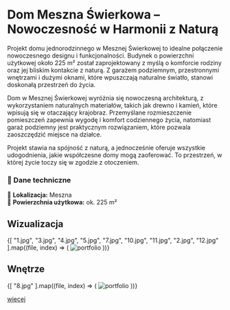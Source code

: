 
# **Dom Meszna Świerkowa – Nowoczesność w Harmonii z Naturą**

Projekt domu jednorodzinnego w Mesznej Świerkowej to idealne połączenie nowoczesnego designu i funkcjonalności. Budynek o powierzchni użytkowej około 225 m² został zaprojektowany z myślą o komforcie rodziny oraz jej bliskim kontakcie z naturą. Z garażem podziemnym, przestronnymi wnętrzami i dużymi oknami, które wpuszczają naturalne światło, stanowi doskonałą przestrzeń do życia.

Dom w Mesznej Świerkowej wyróżnia się nowoczesną architekturą, z wykorzystaniem naturalnych materiałów, takich jak drewno i kamień, które wpisują się w otaczający krajobraz. Przemyślane rozmieszczenie pomieszczeń zapewnia wygodę i komfort codziennego życia, natomiast garaż podziemny jest praktycznym rozwiązaniem, które pozwala zaoszczędzić miejsce na działce.

Projekt stawia na spójność z naturą, a jednocześnie oferuje wszystkie udogodnienia, jakie współczesne domy mogą zaoferować. To przestrzeń, w której życie toczy się w zgodzie z otoczeniem.

### **📌 Dane techniczne**  
📍 **Lokalizacja:** Meszna  
📐 **Powierzchnia użytkowa:** ok. 225 m²  

## Wizualizacja

<div style={{ display: 'grid', gridTemplateColumns: 'repeat(2, 1fr)', gap: '14px' }}>
  {[
    "1.jpg", "3.jpg", "4.jpg", "5.jpg", "7.jpg", "10.jpg", "11.jpg", "2.jpg", "12.jpg"
  ].map((file, index) => (
    <Zoom key={index}>
      <img alt="portfolio" src={`/compressed/jedno/swier/${file}`} style={{ width: '100%', height: 'auto' }} />
    </Zoom>
  ))}
</div>

## Wnętrze

<div style={{ display: 'grid', gridTemplateColumns: 'repeat(1, 1fr)', gap: '20px' }}>
  {[
    "8.jpg"
  ].map((file, index) => (
    <Zoom key={index}>
      <img alt="portfolio" src={`/compressed/jedno/swier/${file}`} style={{ width: '100%', height: 'auto' }} />
    </Zoom>
  ))}
</div>

[więcej]( /projekty/wnetrza/swier )
